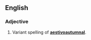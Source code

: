 ==English==

===Adjective===
{{en-adj|-}}

# {{label|en|mainly US}} Variant spelling of '''[[aestivoautumnal]]'''.